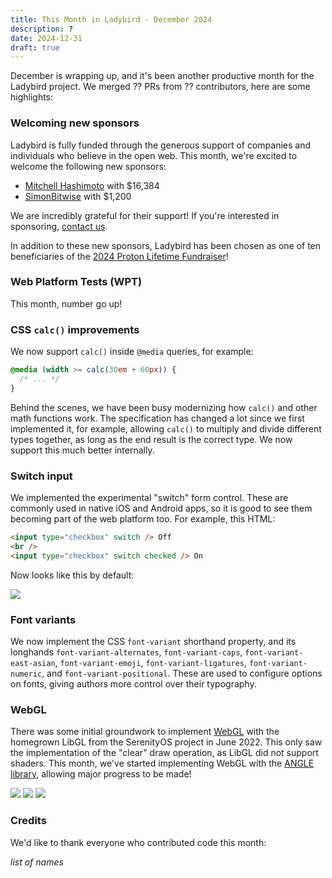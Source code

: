 ```yaml
---
title: This Month in Ladybird - December 2024
description: ?
date: 2024-12-31
draft: true
---
```


December is wrapping up, and it's been another productive month for the Ladybird project. We merged ?? PRs from ?? contributors, here are some highlights:

### Welcoming new sponsors

Ladybird is fully funded through the generous support of companies and individuals who believe in the open web. This month, we're excited to welcome the following new sponsors:

- [Mitchell Hashimoto](https://mitchellh.com) with $16,384
- [SimonBitwise](https://nomis.dk) with $1,200

We are incredibly grateful for their support! If you're interested in sponsoring, [contact us](mailto:contact@ladybird.org).

In addition to these new sponsors, Ladybird has been chosen as one of ten beneficiaries of the [2024 Proton Lifetime Fundraiser](https://proton.me/blog/2024-lifetime-account-charity-fundraiser)!

### Web Platform Tests (WPT)

This month, number go up!

### CSS `calc()` improvements

We now support `calc()` inside `@media` queries, for example:

```css
@media (width >= calc(30em + 60px)) {
  /* ... */
}
```

Behind the scenes, we have been busy modernizing how `calc()` and other math functions work. The specification has
changed a lot since we first implemented it, for example, allowing `calc()` to multiply and divide different types
together, as long as the end result is the correct type. We now support this much better internally.

### Switch input

We implemented the experimental "switch" form control. These are commonly used in native iOS and Android apps, so it is
good to see them becoming part of the web platform too. For example, this HTML:

```html
<input type="checkbox" switch /> Off
<br />
<input type="checkbox" switch checked /> On
```

Now looks like this by default:

![](/assets/img/newsletter-dec-2024-switch-input.png)

### Font variants

We now implement the CSS `font-variant` shorthand property, and its longhands `font-variant-alternates`,
`font-variant-caps`, `font-variant-east-asian`, `font-variant-emoji`, `font-variant-ligatures`, `font-variant-numeric`,
and `font-variant-positional`. These are used to configure options on fonts, giving authors more control over their
typography.

### WebGL

There was some initial groundwork to implement [WebGL](https://developer.mozilla.org/en-US/docs/Web/API/WebGL_API) with the
homegrown LibGL from the SerenityOS project in June 2022. This only saw the implementation of the "clear" draw operation, as
LibGL did not support shaders. This month, we've started implementing WebGL with the [ANGLE library](<https://en.wikipedia.org/wiki/ANGLE_(software)>),
allowing major progress to be made!

![](/assets/img/newsletter-dec-2024-webgl-github.png)
![](/assets/img/newsletter-dec-2024-webgl-shadertoy.png)
![](/assets/img/newsletter-dec-2024-webgl-unity-game.png)

### Credits

We'd like to thank everyone who contributed code this month:

_list of names_
